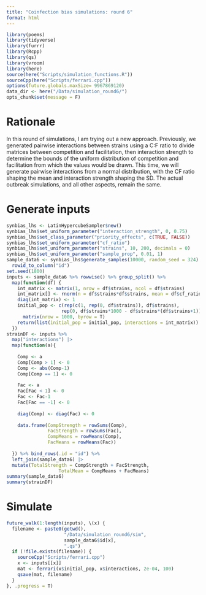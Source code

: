 ```yaml
---
title: "Coinfection bias simulations: round 6"
format: html
---
```


```r
library(poems)
library(tidyverse)
library(furrr)
library(Rcpp)
library(qs)
library(vroom)
library(here)
source(here("Scripts/simulation_functions.R"))
sourceCpp(here("Scripts/ferrari.cpp"))
options(future.globals.maxSize= 9967869120)
data_dir <- here("/Data/simulation_round6/")
opts_chunk$set(message = F)
```

# Rationale

In this round of simulations, I am trying out a new approach. Previously, we generated pairwise interactions between strains using a C:F ratio to divide matrices between competition and facilitation, then interaction strength to determine the bounds of the uniform distribution of competition and facilitation from which the values would be drawn. This time, we will generate pairwise interactions from a normal distribution, with the CF ratio shaping the mean and interaction strength shaping the SD. The actual outbreak simulations, and all other aspects, remain the same.

# Generate inputs

```r
synbias_lhs <- LatinHypercubeSampler$new()
synbias_lhs$set_uniform_parameter("interaction_strength", 0, 0.75)
synbias_lhs$set_class_parameter("priority_effects", c(TRUE, FALSE))
synbias_lhs$set_uniform_parameter("cf_ratio")
synbias_lhs$set_uniform_parameter("strains", 10, 200, decimals = 0)
synbias_lhs$set_uniform_parameter("sample_prop", 0.01, 1)
sample_data6 <- synbias_lhs$generate_samples(10000, random_seed = 324) %>%
  rowid_to_column("id")
set.seed(1800)
inputs <- sample_data6 %>% rowwise() %>% group_split() %>%
  map(function(df) {
    int_matrix <- matrix(1, nrow = df$strains, ncol = df$strains)
    int_matrix[] <- rnorm(n = df$strains*df$strains, mean = df$cf_ratio, sd = df$interaction_strength)
    diag(int_matrix) <- 1
    initial_pop <- c(rep(c(1, rep(0, df$strains)), df$strains),
                    rep(0, df$strains*1000 - df$strains*(df$strains+1))) |>
      matrix(nrow = 1000, byrow = T)
    return(list(initial_pop = initial_pop, interactions = int_matrix))
  })
strainDF <- inputs %>% 
  map("interactions") |>
  map(function(a){
    
    Comp <- a
    Comp[Comp > 1] <- 0
    Comp <- abs(Comp-1)
    Comp[Comp == 1] <- 0
    
    Fac <- a
    Fac[Fac < 1] <- 0
    Fac <- Fac-1
    Fac[Fac == -1] <- 0
    
    diag(Comp) <- diag(Fac) <- 0
    
    data.frame(CompStrength = rowSums(Comp),
               FacStrength = rowSums(Fac),
               CompMeans = rowMeans(Comp),
               FacMeans = rowMeans(Fac))
    
  }) %>% bind_rows(.id = "id") %>% 
  left_join(sample_data6) |>
  mutate(TotalStrength = CompStrength + FacStrength, 
                   TotalMean = CompMeans + FacMeans)
summary(sample_data6)
summary(strainDF)
```

# Simulate

```r
future_walk(1:length(inputs), \(x) {
  filename <- paste0(getwd(),
                     "/Data/simulation_round6/sim",
                     sample_data6$id[x],
                     ".qs")
  if (!file.exists(filename)) {
    sourceCpp("Scripts/ferrari.cpp")
    x <- inputs[[x]]
    mat <- ferrari(x$initial_pop, x$interactions, 2e-04, 100)
    qsave(mat, filename)
  }
}, .progress = T)
```
